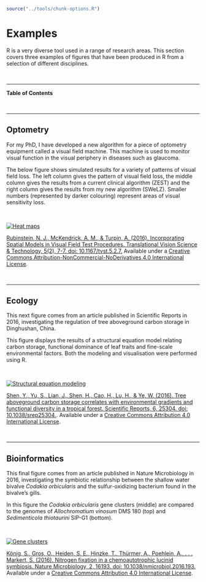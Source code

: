 
```r
source("../tools/chunk-options.R")
```

# Examples 

R is a very diverse tool used in a range of research areas. This section covers three examples of figures that have been produced in R from a selection of different disciplines.

<br>

--- 

**Table of Contents**

<!-- toc -->

<br>

--- 

## Optometry

For my PhD, I have developed a new algorithm for a piece of optometry equipment called a visual field machine. This machine is used to monitor visual function in the visual periphery in diseases such as glaucoma.

The below figure shows simulated results for a variety of patterns of visual field loss. The left column gives the pattern of visual field loss, the middle column gives the results from a current clinical algorithm (ZEST) and the right column gives the results from my new algorithm (SWeLZ). Smaller numbers (represented by darker colouring) represent areas of visual sensitivity loss. 

<br>

[![Heat maps](http://tvst.arvojournals.org/data/Journals/TVST/935082/i2164-2591-5-2-7-f06.png)](http://tvst.arvojournals.org/article.aspx?articleid=2503073&resultClick=1)

[Rubinstein, N. J., McKendrick, A. M., & Turpin, A. (2016). Incorporating Spatial Models in Visual Field Test Procedures. Translational Vision Science & Technology, 5(2), 7-7. doi: 10.1167/tvst.5.2.7.](http://tvst.arvojournals.org/article.aspx?articleid=2503073&resultClick=1) Available under a [Creative Commons Attribution-NonCommercial-NoDerivatives 4.0 International License](http://creativecommons.org/licenses/by-nc-nd/4.0). 

<br>

--- 

## Ecology

This next figure comes from an article published in Scientific Reports in 2016, investigating the regulation of tree aboveground carbon storage in Dinghushan, China.

This figure displays the results of a structural equation model relating carbon storage, functional dominance of leaf traits and fine-scale environmental factors. Both the modeling and visualisation were performed using R.

<br>

[![Structural equation modeling](http://www.nature.com/article-assets/npg/srep/2016/160609/srep25304/images/w926/srep25304-f2.jpg)](http://www.nature.com/articles/srep25304)

[Shen, Y., Yu, S., Lian, J., Shen, H., Cao, H., Lu, H., & Ye, W. (2016). Tree aboveground carbon storage correlates with environmental gradients and functional diversity in a tropical forest. Scientific Reports, 6, 25304. doi: 10.1038/srep25304.](http://rdcu.be/nVGC). Available under a [Creative Commons Attribution 4.0 International License](http://creativecommons.org/licenses/by/4.0/). 

<br>

--- 

## Bioinformatics

This final figure comes from an article published in Nature Microbiology in 2016, investigating the symbiotic relationship between the shallow water bivalve *Codakia orbicularis* and the sulfur-oxidizing bacterium found in the bivalve's gills.

In this figure the *Codakia orbicularis* gene clusters (middle) are compared to the genomes of *Allochromatium vinosum* DMS 180 (top) and *Sedimenticola thiotaurini* SIP-G1 (bottom). 

<br>

[![Gene clusters](http://www.nature.com/article-assets/npg/nmicrobiol/2016/nmicrobiol2016193/images_hires/w926/nmicrobiol2016193-f1.jpg)](http://www.nature.com/articles/nmicrobiol2016193?WT.feed_name=subjects_bacteria)

[König, S., Gros, O., Heiden, S. E., Hinzke, T., Thürmer, A., Poehlein, A., . . . Markert, S. (2016). Nitrogen fixation in a chemoautotrophic lucinid symbiosis. Nature Microbiology, 2, 16193. doi: 10.1038/nmicrobiol.2016.193.](http://www.nature.com/articles/nmicrobiol2016193?WT.feed_name=subjects_bacteria) Available under a [Creative Commons Attribution 4.0 International License](http://creativecommons.org/licenses/by/4.0/).
